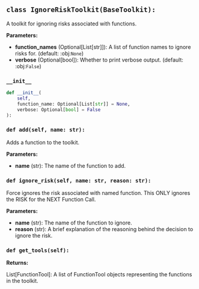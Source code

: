 <a id="camel.runtime.utils.ignore_risk_toolkit"></a>

<a id="camel.runtime.utils.ignore_risk_toolkit.IgnoreRiskToolkit"></a>

## `class IgnoreRiskToolkit(BaseToolkit):`

A toolkit for ignoring risks associated with functions.

**Parameters:**

- **function_names** (Optional[List[str]]): A list of function names to ignore risks for. (default: :obj:`None`)
- **verbose** (Optional[bool]): Whether to print verbose output. (default: :obj:`False`)

<a id="camel.runtime.utils.ignore_risk_toolkit.IgnoreRiskToolkit.__init__"></a>

### `__init__`

```python
def __init__(
    self,
    function_name: Optional[List[str]] = None,
    verbose: Optional[bool] = False
):
```

<a id="camel.runtime.utils.ignore_risk_toolkit.IgnoreRiskToolkit.add"></a>

### `def add(self, name: str):`

Adds a function to the toolkit.

**Parameters:**

- **name** (str): The name of the function to add.

<a id="camel.runtime.utils.ignore_risk_toolkit.IgnoreRiskToolkit.ignore_risk"></a>

### `def ignore_risk(self, name: str, reason: str):`

Force ignores the risk associated with named function. This ONLY
ignores the RISK for the NEXT Function Call.

**Parameters:**

- **name** (str): The name of the function to ignore.
- **reason** (str): A brief explanation of the reasoning behind the decision to ignore the risk.

<a id="camel.runtime.utils.ignore_risk_toolkit.IgnoreRiskToolkit.get_tools"></a>

### `def get_tools(self):`

**Returns:**

  List[FunctionTool]: A list of FunctionTool objects representing
the functions in the toolkit.
